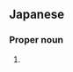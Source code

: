 ==Japanese==
{{ja-kanjitab|かつ|お}}

===Proper noun===
{{ja-pos|かつお|proper}}

# {{given name|male|lang=ja|sort=かつお}}